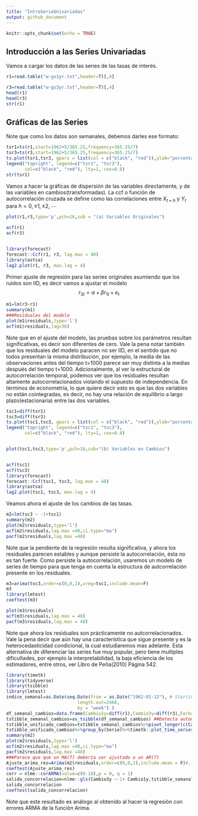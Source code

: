 ```yaml
---
title: "IntroSerieUnivariadas"
output: github_document
---
```


```r
knitr::opts_chunk$set(echo = TRUE)
```

## Introducción a las Series Univariadas

Vamos a cargar los datos de las series de las tasas de interés.

```r
r1=read.table("w-gs1yr.txt",header=T)[,4] 

r3=read.table("w-gs3yr.txt",header=T)[,4]
head(r1)
head(r3)
str(r1)
```

## Gráficas de las Series

Note que como los datos son semanales, debemos darles ese formato:

```r
tsr1=ts(r1,start=1962+5/365.25,frequency=365.25/7)
tsr3=ts(r3,start=1962+5/365.25,frequency=365.25/7)
ts.plot(tsr1,tsr3, gpars = list(col = c("black", "red")),ylab="porcentaje")
legend("topright", legend=c("tsr1", "tsr3"),
       col=c("black", "red"), lty=1, cex=0.8)
str(tsr1)
```

Vamos a hacer la gráficas de dispersión de las variables directamente, y de las variables en cambios(transformadas). La ccf o función de autocorrelación cruzada se define como las correlaciones entre $X_{t+h}$ y $Y_t$ para $h=0,\pm1,\pm2,\cdots$

```r

plot(r1,r3,type='p',pch=16,sub = "(a) Variables Originales")

acf(r1)
acf(r3)


library(forecast)
forecast::Ccf(r1, r3, lag.max = 48) 
library(astsa)
lag2.plot(r1, r3, max.lag = 4)


```

Primer ajuste de regresión para las series originales asumiendo que los ruidos son IID, es decir vamos a ajustar el modelo $$r_{3t}=\alpha +\beta r_{1t}+e_t$$

```r
m1=lm(r3~r1)
summary(m1)
###Residuales del modelo
plot(m1$residuals,type='l')
acf(m1$residuals,lag=36)
```

Note que en el ajuste del modelo, las pruebas sobre los parámetros resultan significativas, es decir son diferentes de cero. Vale la pena notar también que los residuales del modelo paracen no ser IID, en el sentido que no todos presentan la misma distribución, por ejemplo, la media de las observaciones antes del tiempo t=1000 parece ser muy distinta a la medias después del tiempo t=1000. Adicionalmente, al ver la estructural de autocorrelación temporal, podemos ver que los residuales resultan altamente autocorrelacionados violando el supuesto de independencia. En términos de econometría, lo que quiere decir esto es que las dos variables no están cointegradas, es decir, no hay una relación de equilibrio a largo plazo(estacionaria) entre las dos variables.


```r
tsc1=diff(tsr1)
tsc3=diff(tsr3)
ts.plot(tsc1,tsc3, gpars = list(col = c("black", "red")),ylab="porcentaje")
legend("topright", legend=c("tsc1", "tsc3"),
       col=c("black", "red"), lty=1, cex=0.8)


plot(tsc1,tsc3,type='p',pch=16,sub="(b) Variables en Cambios")


acf(tsc1)
acf(tsc3)
library(forecast)
forecast::Ccf(tsc1, tsc3, lag.max = 48) 
library(astsa)
lag2.plot(tsc1, tsc3, max.lag = 4)


```



Veamos ahora el ajuste de los cambios de las tasas.



```r
m2=lm(tsc3 ~ -1+tsc1) 
summary(m2)
plot(m2$residuals,type='l')
acf(m2$residuals,lag.max =48,ci.type="ma")
pacf(m2$residuals,lag.max =48)
```

Note que la pendiente de la regresión resulta significativa, y ahora los residuales parecen estables y aunque persiste la autocorrelación, ésta no es tan fuerte. Como persiste la autocorrelación, usaremos un modelo de series de tiempo para que tenga en cuenta la estructura de autcorrelación presente en los residuales.

```r
m3=arima(tsc3,order=c(0,0,1),xreg=tsc1,include.mean=F)
m3
library(lmtest)
coeftest(m3)

plot(m3$residuals)
acf(m3$residuals,lag.max = 48)
pacf(m3$residuals,lag.max = 48)


```

Note que ahora los residuales son prácticamente no autcorrelacionados. Vale la pena decir que aún hay una característica que sigue presente y es la heterocedasticidad condicional, la cual estudiaremos mas adelante. Esta alternativa de diferenciar las series fue muy popular, pero tiene multiples dificultades, por ejemplo la interpretabilidad, la baja eficiencia de los estimadores, entre otros, ver Libro de Peña(2010) Página 542.

```r
library(timetk)
library(tidyverse)
library(tsibble)
library(lmtest)
indice_semanal=as.Date(seq.Date(from = as.Date("1962-01-12"), # Starting date
                           length.out=2466,
                           by = "week") )
df_semanal_cambios=data.frame(Cambio1y=diff(r1),Cambio3y=diff(r3),Fechas=indice_semanal)
tstibble_semanal_cambios=as_tsibble(df_semanal_cambios) ##Detecta automáticamente la variable de fecha
tstibble_unificado_cambios=tstibble_semanal_cambios%>%pivot_longer(c(Cambio1y,Cambio3y),names_to="Serie",values_to = "Cambios")
tstibble_unificado_cambios%>%group_by(Serie)%>%timetk::plot_time_series(Fechas ,Cambios,.interactive  = FALSE)
summary(m2)
plot(m2$residuals,type='l')
acf(m2$residuals,lag.max =48,ci.type="ma")
pacf(m2$residuals,lag.max =48)
###Parece que que un MA(7) debería ser ajustado o un AR(7)
Ajuste_arima_res=Arima(m2$residuals,order=c(0,0,1),include.mean = F)#,fixed=c(NA,0,0,NA,NA,NA,NA)
coeftest(Ajuste_arima_res)
corr = nlme::corARMA(value=c(0.18),p = 0, q = 1)
salida_concorrelacion=nlme::gls(Cambio3y ~-1+ Cambio1y,tstibble_semanal_cambios,correlation = corr)
salida_concorrelacion
coeftest(salida_concorrelacion)
```

Note que este resultado es análogo al obtenido al hacer la regresión con errores ARMA de la función Arima.
